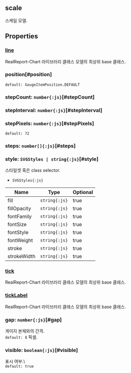 ## scale
스케일 모델.
## Properties

### [line](./circle/line)
RealReport-Chart 라이브러리 클래스 모델의 최상위 base 클래스.  

### position[#position]


`default: GaugeItemPosition.DEFAULT`  

### stepCount: `number{:js}`[#stepCount]

### stepInterval: `number{:js}`[#stepInterval]

### stepPixels: `number{:js}`[#stepPixels]
`default: 72`  

### steps: `number[]{:js}`[#steps]

### style: `SVGStyles | string{:js}`[#style]
스타일셋 혹은 class selector.  
- `SVGStyles{:js}` 

| Name | Type | Optional |  
| ----- | ----- | ----- |  
| fill | `string{:js}` | true |  
| fillOpacity | `string{:js}` | true |  
| fontFamily | `string{:js}` | true |  
| fontSize | `string{:js}` | true |  
| fontStyle | `string{:js}` | true |  
| fontWeight | `string{:js}` | true |  
| stroke | `string{:js}` | true |  
| strokeWidth | `string{:js}` | true |
### [tick](./circle/tick)
RealReport-Chart 라이브러리 클래스 모델의 최상위 base 클래스.  

### [tickLabel](./circle/tickLabel)
RealReport-Chart 라이브러리 클래스 모델의 최상위 base 클래스.  

### gap: `number{:js}`[#gap]
게이지 본체와의 간격.  
`default: 8` 픽셀. 

### visible: `boolean{:js}`[#visible]
표시 여부.\  
`default: true`  
